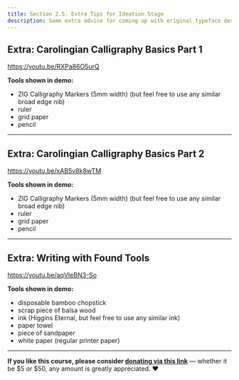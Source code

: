 ```yaml
---
title: Section 2.5. Extra Tips for Ideation Stage
description: Some extra advice for coming up with original typeface design ideas
---
```


## Extra: Carolingian Calligraphy Basics Part 1

https://youtu.be/RXPa86O5urQ

**Tools shown in demo:**

* ZIG Calligraphy Markers (5mm width) (but feel free to use any similar broad edge nib)
* ruler
* grid paper
* pencil

***

## Extra: Carolingian Calligraphy Basics Part 2

https://youtu.be/xAB5v8k8wTM

**Tools shown in demo:**

* ZIG Calligraphy Markers (5mm width) (but feel free to use any similar broad edge nib)
* ruler
* grid paper
* pencil

***

## Extra: Writing with Found Tools

https://youtu.be/aqVIeBN3-So

**Tools shown in demo:**

* disposable bamboo chopstick
* scrap piece of balsa wood
* ink (Higgins Eternal, but feel free to use any similar ink)
* paper towel
* piece of sandpaper
* white paper (regular printer paper)

***

**If you like this course, please consider [donating via this link](https://www.paypal.com/donate?hosted_button_id=EJMNLBTAH6WUA)**  — whether it be $5 or $50, any amount is greatly appreciated. ❤️
